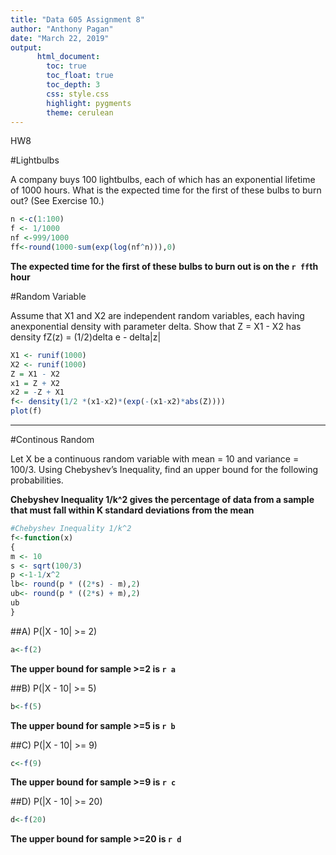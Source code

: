 ```yaml
---
title: "Data 605 Assignment 8"
author: "Anthony Pagan"
date: "March 22, 2019"
output: 
      html_document:
        toc: true
        toc_float: true
        toc_depth: 3
        css: style.css
        highlight: pygments
        theme: cerulean
---
```


HW8

#Lightbulbs

A company buys 100 lightbulbs, each of which has an exponential lifetime of 1000 hours. What is the expected time for the first of these bulbs to burn out? (See Exercise 10.)

```r
n <-c(1:100)
f <- 1/1000
nf <-999/1000
ff<-round(1000-sum(exp(log(nf^n))),0)
```     

**The expected time for the first of these bulbs to burn out is on the `r ff`th hour **

#Random Variable

Assume that X1 and X2 are independent random variables, each having anexponential density with parameter delta. Show that Z = X1 - X2 has density fZ(z) = (1/2)delta e - delta|z|

```r
X1 <- runif(1000)
X2 <- runif(1000)
Z = X1 - X2
x1 = Z + X2
x2 = -Z + X1
f<- density(1/2 *(x1-x2)*(exp(-(x1-x2)*abs(Z))))
plot(f)
```     


** **

#Continous Random

Let X be a continuous random variable with mean  = 10 and variance = 100/3. Using Chebyshev's Inequality, find an upper bound for the following probabilities.


**Chebyshev Inequality 1/k^2 gives the percentage of data from a sample that must fall within K standard deviations from the mean **

```r
#Chebyshev Inequality 1/k^2 
f<-function(x)
{
m <- 10
s <- sqrt(100/3)
p <-1-1/x^2
lb<- round(p * ((2*s) - m),2)
ub<- round(p * ((2*s) + m),2)
ub
}
```


##A) P(|X - 10| >= 2)

```r
a<-f(2)
```     

**The upper bound for sample >=2 is `r a`**

##B) P(|X - 10| >= 5)

```r
b<-f(5)
```     

**The upper bound for sample >=5 is `r b`**

##C) P(|X - 10| >= 9)

```r
c<-f(9)
```     

**The upper bound for sample >=9 is `r c`**

##D) P(|X - 10| >= 20)

```r
d<-f(20)
```     

**The upper bound for sample >=20 is `r d`**